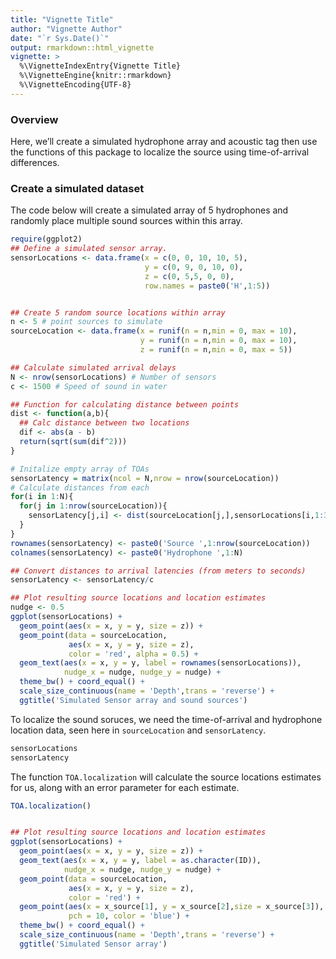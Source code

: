 ```yaml
---
title: "Vignette Title"
author: "Vignette Author"
date: "`r Sys.Date()`"
output: rmarkdown::html_vignette
vignette: >
  %\VignetteIndexEntry{Vignette Title}
  %\VignetteEngine{knitr::rmarkdown}
  %\VignetteEncoding{UTF-8}
---
```


### Overview

Here, we'll create a simulated hydrophone array and acoustic tag then use the functions of this package to localize the source using time-of-arrival differences.

### Create a simulated dataset

The code below will create a simulated array of 5 hydrophones and randomly place multiple sound sources within this array.

```r
require(ggplot2)
## Define a simulated sensor array.
sensorLocations <- data.frame(x = c(0, 0, 10, 10, 5),
                              y = c(0, 9, 0, 10, 0),
                              z = c(0, 5,5, 0, 0),
                              row.names = paste0('H',1:5))


## Create 5 random source locations within array
n <- 5 # point sources to simulate
sourceLocation <- data.frame(x = runif(n = n,min = 0, max = 10), 
                             y = runif(n = n,min = 0, max = 10), 
                             z = runif(n = n,min = 0, max = 5))

## Calculate simulated arrival delays
N <- nrow(sensorLocations) # Number of sensors
c <- 1500 # Speed of sound in water

## Function for calculating distance between points
dist <- function(a,b){
  ## Calc distance between two locations
  dif <- abs(a - b)
  return(sqrt(sum(dif^2)))
}

# Initalize empty array of TOAs
sensorLatency = matrix(ncol = N,nrow = nrow(sourceLocation))
# Calculate distances from each
for(i in 1:N){
  for(j in 1:nrow(sourceLocation)){
    sensorLatency[j,i] <- dist(sourceLocation[j,],sensorLocations[i,1:3])
  }
}
rownames(sensorLatency) <- paste0('Source ',1:nrow(sourceLocation))
colnames(sensorLatency) <- paste0('Hydrophone ',1:N)

## Convert distances to arrival latencies (from meters to seconds)
sensorLatency <- sensorLatency/c

## Plot resulting source locations and location estimates
nudge <- 0.5
ggplot(sensorLocations) + 
  geom_point(aes(x = x, y = y, size = z)) +
  geom_point(data = sourceLocation,
             aes(x = x, y = y, size = z),
             color = 'red', alpha = 0.5) +
  geom_text(aes(x = x, y = y, label = rownames(sensorLocations)),
            nudge_x = nudge, nudge_y = nudge) +
  theme_bw() + coord_equal() +
  scale_size_continuous(name = 'Depth',trans = 'reverse') + 
  ggtitle('Simulated Sensor array and sound sources')
```

To localize the sound soruces, we need the time-of-arrival and hydrophone location data, seen here in `sourceLocation` and `sensorLatency`.

```r
sensorLocations
sensorLatency
```

The function `TOA.localization` will calculate the source locations estimates for us, along with an error parameter for each estimate.

```r

TOA.localization()


## Plot resulting source locations and location estimates
ggplot(sensorLocations) + 
  geom_point(aes(x = x, y = y, size = z)) +
  geom_text(aes(x = x, y = y, label = as.character(ID)),
            nudge_x = nudge, nudge_y = nudge) +
  geom_point(data = sourceLocation,
             aes(x = x, y = y, size = z),
             color = 'red') +
  geom_point(aes(x = x_source[1], y = x_source[2],size = x_source[3]),
             pch = 10, color = 'blue') +
  theme_bw() + coord_equal() +
  scale_size_continuous(name = 'Depth',trans = 'reverse') + 
  ggtitle('Simulated Sensor array')
```
